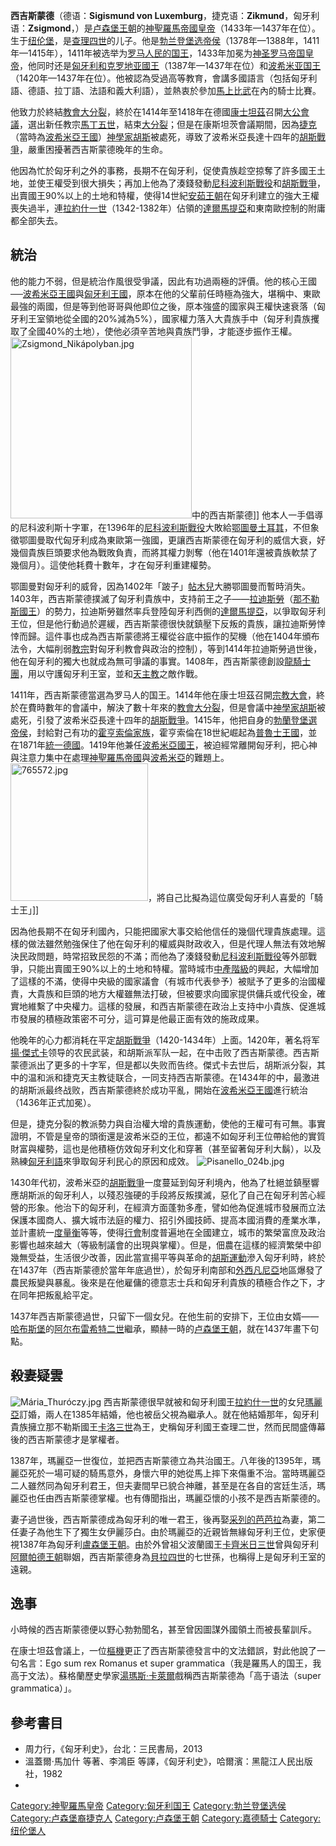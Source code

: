 {{noteTA
|1=zh:瓦茨拉夫; zh-tw:溫塞斯拉斯
}}
{{Infobox royalty
| name         = 西吉斯蒙德
| image        = Albrecht_Dürer_082.jpg
| succession   = [[德國君主列表|羅馬人的國王]]
| reign        = 1411年1月18日 — 1437年12月9日
| predecessor  = [[摩拉維亞的約布斯特|約布斯特]]
| successor    = [[阿爾布雷希特二世_(德意志)|阿爾布雷希特二世]]
| succession1  = [[捷克君主列表|波希米亞國王]]
| reign1       = 1419年8月16日 — 1437年12月9日
| predecessor1 = [[瓦茨拉夫四世|瓦茨拉夫四世]]
| successor1   = [[阿爾布雷希特二世_(德意志)|阿爾布雷希特]]
| succession2  = [[神聖羅馬皇帝|神聖羅馬皇帝]]
| reign2       = 1433年5月31日 — 1437年12月9日
| predecessor2 = [[查理四世_(神圣罗马帝国)|查理四世]]
| successor2   = [[腓特烈三世_(神圣罗马帝国)|腓特烈三世]]
| succession3   = [[匈牙利君主列表|匈牙利國王]]
| reign3        = 1387年3月31日 — 1437年12月9日
| predecessor3  = [[瑪麗亞_(匈牙利女王)|玛丽亚一世]]
| successor3    = [[阿爾布雷希特二世_(德意志)|阿爾布雷希特二世]]
| birth_date   = {{birth date|1368|2|15}}
| birth_place  = [[纽伦堡|纽伦堡]]
| death_date   = {{death date and age|1437|12|9|1368|2|15}}
| death_place  = [[茲諾伊莫|茲諾伊莫]]
| spouse       = [[玛丽亚一世_(匈牙利)|瑪麗亞一世]]<br>采列的芭芭拉
| issue        = [[盧森堡的伊莉莎白_(1409-1442)|盧森堡的伊莉莎白]]
| house        = [[盧森堡王朝|盧森堡王朝]]
| father       = [[查理四世_(神圣罗马帝国)|查理四世]]
| mother       = [[波美拉尼亞的伊莉莎白|波美拉尼亞的伊莉莎白]]
}}

'''西吉斯蒙德'''（德语：'''Sigismund von Luxemburg'''，捷克语：'''Zikmund'''，匈牙利语：'''Zsigmond'''，{{bd|1368年|2月15日|1437年|12月9日|catIdx=S}}）是[[卢森堡王朝|卢森堡王朝]]的[[神聖羅馬皇帝|神聖羅馬帝國皇帝]]（1433年—1437年在位）。生于[[纽伦堡|纽伦堡]]，是[[查理四世_(神圣罗马帝国)|查理四世]]的儿子。他是[[勃兰登堡选帝侯|勃兰登堡选帝侯]]（1378年—1388年，1411年—1415年），1411年被选举为[[罗马人民的国王|罗马人民的国王]]，1433年加冕为[[神聖羅馬皇帝|神圣罗马帝国皇帝]]，他同时还是[[匈牙利君主列表|匈牙利和克罗地亚國王]]（1387年—1437年在位）和[[捷克君主列表|波希米亚国王]]（1420年—1437年在位）。他被認為受過高等教育，會講多國語言（包括匈牙利語、德語、拉丁語、法語和義大利語），並熱衷於參加[[马上长矛比武|馬上比武]]在內的騎士比賽。

他致力於終結[[天主教會大分裂|教會大分裂]]，終於在1414年至1418年在德國[[康斯坦茨|康士坦茲]]召開[[康士坦斯大公會議|大公會議]]，選出新任教宗[[馬丁五世|馬丁五世]]，結束[[大分裂|大分裂]]；但是在康斯坦茨會議期間，因為[[捷克|捷克]]（當時為[[波希米亞王國|波希米亞王國]]）[[神學家|神學家]][[扬·胡斯|胡斯]]被處死，導致了波希米亞長達十四年的[[胡斯戰爭|胡斯戰爭]]，嚴重困擾著西吉斯蒙德晚年的生命。

他因為忙於匈牙利之外的事務，長期不在匈牙利，促使貴族趁空掠奪了許多國王土地，並使王權受到很大損失；再加上他為了湊錢發動[[尼科波利斯戰役|尼科波利斯戰役]]和[[胡斯戰爭|胡斯戰爭]]，出賣國王90%以上的土地和特權，使得14世紀[[安茹王朝|安茹王朝]]在匈牙利建立的強大王權喪失過半，連[[拉約什一世|拉約什一世]]（1342-1382年）佔領的[[達爾馬提亞|達爾馬提亞]]和東南歐控制的附庸都全部失去。

== 統治 ==
他的能力不弱，但是統治作風很受爭議，因此有功過兩極的評價。他的核心王國──[[波希米亞王國|波希米亞王國]]與[[匈牙利王国_(1301年–1526年)|匈牙利王國]]，原本在他的父輩前任時極為強大，堪稱中、東歐最強的兩國，但是等到他哥哥與他即位之後，原本強盛的國家與王權快速衰落（匈牙利王室領地從全國的20%減為5%），國家權力落入大貴族手中（匈牙利貴族攫取了全國40%的土地），使他必須辛苦地與貴族鬥爭，才能逐步振作王權。
[[File:Zsigmond_Nikápolyban.jpg|290px]]中的西吉斯蒙德]]
他本人一手倡導的尼科波利斯十字軍，在1396年的[[尼科波利斯戰役|尼科波利斯戰役]]大敗給[[奥斯曼帝国|鄂圖曼土耳其]]，不但象徵鄂圖曼取代匈牙利成為東歐第一強國，更讓西吉斯蒙德在匈牙利的威信大衰，好幾個貴族巨頭要求他為戰敗負責，而將其權力剝奪（他在1401年還被貴族軟禁了幾個月）。這使他耗費十數年，才在匈牙利重建權勢。

鄂圖曼對匈牙利的威脅，因為1402年「跛子」[[帖木兒|帖木兒]]大勝鄂圖曼而暫時消失。1403年，西吉斯蒙德撲滅了匈牙利貴族中，支持前王之子——[[拉迪斯勞|拉迪斯勞]]（[[那不勒斯君主列表|那不勒斯國王]]）的勢力，拉迪斯勞雖然率兵登陸匈牙利西側的[[達爾馬提亞|達爾馬提亞]]，以爭取匈牙利王位，但是他行動過於遲緩，西吉斯蒙德很快就鎮壓下反叛的貴族，讓拉迪斯勞悻悻而歸。這件事也成為西吉斯蒙德將王權從谷底中振作的契機（他在1404年頒布法令，大幅削弱[[教宗|教宗]]對匈牙利教會與政治的控制），等到1414年拉迪斯勞過世後，他在匈牙利的獨大也就成為無可爭議的事實。1408年，西吉斯蒙德創設[[龍騎士團|龍騎士團]]，用以守護匈牙利王室，並和[[天主教|天主教]]之敵作戰。

1411年，西吉斯蒙德當選為罗马人的国王。1414年他在康士坦茲召開[[康士坦斯大公會議|宗教大會]]，終於在費時數年的會議中，解決了數十年來的[[天主教會大分裂|教會大分裂]]，但是會議中[[神學家|神學家]][[胡斯|胡斯]]被處死，引發了波希米亞長達十四年的[[胡斯戰爭|胡斯戰爭]]。1415年，他把自身的[[勃蘭登堡選帝侯|勃蘭登堡選帝侯]]，封給對己有功的[[霍亨索伦王朝|霍亨索倫家族]]，霍亨索倫在18世紀崛起為[[普魯士王國|普魯士王國]]，並在1871年[[德意志统一|統一德國]]。1419年他兼任[[捷克君主列表|波希米亞國王]]，被迫經常離開匈牙利，把心神與注意力集中在處理[[神聖羅馬帝國|神聖羅馬帝國]]與[[波希米亞|波希米亞]]的難題上。
[[File:765572.jpg|220px]]，將自己比擬為這位廣受匈牙利人喜愛的「騎士王」]]

因為他長期不在匈牙利國內，只能把國家大事交給他信任的幾個代理貴族處理。這樣的做法雖然勉強保住了他在匈牙利的權威與財政收入，但是代理人無法有效地解決民政問題，時常招致民怨的不滿；而他為了湊錢發動[[尼科波利斯戰役|尼科波利斯戰役]]等外部戰爭，只能出賣國王90%以上的土地和特權。當時城市[[中產階級|中產階級]]的興起，大幅增加了這樣的不滿，使得中央級的國家議會（有城市代表參予）被賦予了更多的治國權責，大貴族和巨頭的地方大權雖無法打破，但被要求向國家提供傭兵或代役金，確實地維繫了中央權力。這樣的發展，和西吉斯蒙德在政治上支持中小貴族、促進城市發展的積極政策密不可分，這可算是他最正面有效的施政成果。

他晚年的心力都消耗在平定[[胡斯戰爭|胡斯戰爭]]（1420-1434年）上面。1420年，著名将军[[揚·傑式卡|揚·傑式卡]]领导的农民武装，和胡斯派军队一起，在{{link-en|維科山戰役|Battle of Vítkov Hill}}中击败了西吉斯蒙德。西吉斯蒙德派出了更多的十字军，但是都以失败而告终。傑式卡去世后，胡斯派分裂，其中的温和派和捷克天主教徒联合，一同支持西吉斯蒙德。在1434年的{{link-en|里潘尼戰役|Battle of Lipany}}中，最激进的胡斯派最终战败，西吉斯蒙德終於成功平亂，開始在[[波希米亞王國|波希米亞王國]]進行統治（1436年正式加冕）。

但是，捷克分裂的教派勢力與自治權大增的貴族運動，使他的王權可有可無。事實證明，不管是皇帝的頭銜還是波希米亞的王位，都遠不如匈牙利王位帶給他的實質財富與權勢，這也是他積極仿效匈牙利文化和穿著（甚至留著匈牙利大鬍），以及熟練[[匈牙利語|匈牙利語]]來爭取匈牙利民心的原因和成效。
[[File:Pisanello_024b.jpg|thumb]]

1430年代初，波希米亞的[[胡斯戰爭|胡斯戰爭]]一度蔓延到匈牙利境內，他為了杜絕並鎮壓響應胡斯派的匈牙利人，以殘忍強硬的手段將反叛撲滅，惡化了自己在匈牙利苦心經營的形象。他治下的匈牙利，在經濟方面蓬勃多產，譬如他為促進城市發展而立法保護本國商人、擴大城市法庭的權力、招引外國技師、提高本國消費的產業水準，並計畫統一[[度量衡|度量衡]]等等，使得[[行會|行會]]制度普遍地在全國建立，城市的繁榮富庶及政治影響也越來越大（等級制議會的出現與掌權）。但是，佃農在這樣的經濟繁榮中卻幾無受益，生活很少改善，因此當宣揚平等與革命的[[胡斯战争|胡斯運動]]滲入匈牙利時，終於在1437年（西吉斯蒙德於當年年底過世），於匈牙利南部和[[外西凡尼亞|外西凡尼亞]]地區爆發了農民叛變與暴亂。後來是在他雇傭的德意志士兵和匈牙利貴族的積極合作之下，才在同年把叛亂給平定。

1437年西吉斯蒙德過世，只留下一個女兒。在他生前的安排下，王位由女婿——[[哈布斯堡王朝|哈布斯堡]]的[[阿尔布雷希特二世_(德意志)|阿尔布雷希特二世]]繼承，顯赫一時的[[卢森堡王朝|卢森堡王朝]]，就在1437年畫下句點。

==殺妻疑雲==
[[File:Mária_Thuróczy.jpg|thumb]]
西吉斯蒙德很早就被和匈牙利國王[[洛约什一世|拉約什一世]]的女兒[[玛丽亚一世_(匈牙利)|瑪麗亞]]訂婚，兩人在1385年結婚，他也被岳父視為繼承人。就在他結婚那年，匈牙利貴族擁立那不勒斯國王[[卡洛三世_(那不勒斯)|卡洛三世]]為王，史稱匈牙利國王查理二世，然而民間盛傳幕後的西吉斯蒙德才是掌權者。

1387年，瑪麗亞一世復位，並把西吉斯蒙德立為共治國王。八年後的1395年，瑪麗亞死於一場可疑的騎馬意外，身懷六甲的她從馬上摔下來傷重不治。當時瑪麗亞二人雖然同為匈牙利君王，但夫妻間早已貌合神離，甚至是在各自的宮廷生活，瑪麗亞也任由西吉斯蒙德掌權。也有傳聞指出，瑪麗亞懷的小孩不是西吉斯蒙德的。

妻子過世後，西吉斯蒙德成為匈牙利的唯一君王，後再娶[[采列的芭芭拉|采列的芭芭拉]]為妻，第二任妻子為他生下了獨生女伊麗莎白。由於瑪麗亞的近親皆無緣匈牙利王位，史家便視1387年為匈牙利[[盧森堡王朝|盧森堡王朝]]。由於外曾祖父波蘭國王[[卡齊米日三世|卡齊米日三世]]曾與匈牙利[[阿爾帕德王朝|阿爾帕德王朝]]聯姻，西吉斯蒙德身為[[貝拉四世|貝拉四世]]的七世孫，也稱得上是匈牙利王室的遠親。

==逸事==
小時候的西吉斯蒙德便以野心勃勃聞名，甚至曾因圖謀外國領土而被長輩訓斥。

在康士坦茲會議上，一位[[樞機|樞機]]更正了西吉斯蒙德發言中的文法錯誤，對此他說了一句名言：Ego sum rex Romanus et super grammatica（我是羅馬人的国王，我高于文法）。蘇格蘭歷史學家[[湯瑪斯·卡萊爾|湯瑪斯·卡萊爾]]戲稱西吉斯蒙德為「高于语法（super grammatica）」。

== 參考書目 ==
* 周力行，《匈牙利史》，台北：三民書局，2013
* 溫蓋爾·馬加什 等著、李鴻臣 等譯，《匈牙利史》，哈爾濱：黑龍江人民出版社，1982
* {{EB1911|wstitle=Sigismund}}

{{s-start}}
{{S-hou | [[盧森堡王朝|盧森堡王朝]] |1368年|2月15日|1437年|12月9日}}
{{S-reg}}
{{S-bef | before=[[瑪麗亞_(匈牙利女王)|瑪麗亞]] }}
{{S-ttl | title=[[匈牙利君主列表|匈牙利國王]]及[[克罗地亚|克羅地亞國王]] | regent1=[[瑪麗亞_(匈牙利女王)|瑪麗亞]] |years=1387年–1437年}}
{{S-aft | rows=3 | after=[[阿爾布雷希特二世_(德意志)|阿爾布雷希特二世]] }}
{{S-bef | before=[[鲁普雷希特_(德意志国王)|魯普雷希特]] }}
{{S-ttl | title=[[羅馬之王|羅馬人民的國王]]| years=1410年–1437年<br />與[[摩拉維亞的約布斯特|約布斯特]]競爭<br />(1410年–1411年)}}
{{s-break}}
{{S-bef | rows=2 | before=[[溫塞斯拉斯四世|溫塞斯拉斯四世]]}}
{{S-ttl | title=[[捷克君主列表|波希米亞國王]] | years=1419年–1437年}}
{{s-break}}
{{S-ttl | title=[[勃蘭登堡選帝侯|勃蘭登堡選帝侯]] | years=1378年–1388年}}
{{S-aft | after=[[摩拉維亞的約布斯特|約布斯特]]}}
{{s-break}}
{{S-bef | before=[[摩拉維亞的約布斯特|約布斯特]]}}
{{S-ttl | title=[[勃蘭登堡選帝侯|勃蘭登堡選帝侯]] | years=1411年–1417年}}
{{S-aft | after=[[腓特烈一世_(勃兰登堡)|腓特烈一世]]}}
{{s-break}}
{{S-bef | before=[[查理四世_(神圣罗马帝国)|查理四世]] }}
{{S-ttl | title=[[神聖羅馬皇帝|神聖羅馬皇帝]] | years=1433年–1437年}}
{{S-aft | after=[[腓特烈三世_(神圣罗马帝国)|腓特烈三世]] }}
{{s-end}}
{{神圣罗马皇帝}}
{{匈牙利君主}}
{{Authority control}}

{{DEFAULTSORT:Sigismund von Luxemburg}}
[[Category:神聖羅馬皇帝|Category:神聖羅馬皇帝]]
[[Category:匈牙利国王|Category:匈牙利国王]]
[[Category:勃兰登堡选侯|Category:勃兰登堡选侯]]
[[Category:卢森堡裔捷克人|Category:卢森堡裔捷克人]]
[[Category:卢森堡王朝|Category:卢森堡王朝]]
[[Category:嘉德騎士|Category:嘉德騎士]]
[[Category:纽伦堡人|Category:纽伦堡人]]